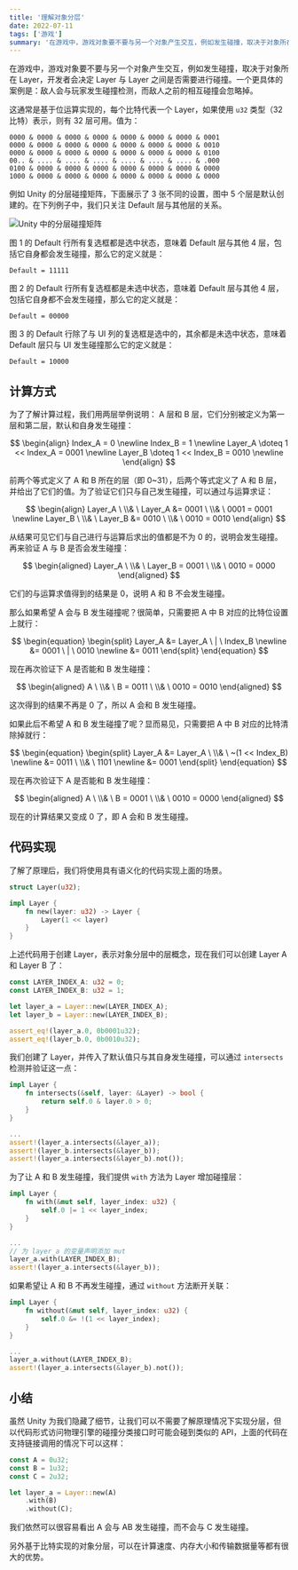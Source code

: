 ```yaml
---
title: '理解对象分层'
date: 2022-07-11
tags: ['游戏']
summary: '在游戏中，游戏对象要不要与另一个对象产生交互，例如发生碰撞，取决于对象所在 Layer，开发者会决定 Layer 与 Layer 之间是否需要进行碰撞。一个更具体的案例是：敌人会与玩家发生碰撞检测，而敌人之前的相互碰撞会忽略掉。'
---
```


在游戏中，游戏对象要不要与另一个对象产生交互，例如发生碰撞，取决于对象所在 Layer，开发者会决定 Layer 与 Layer 之间是否需要进行碰撞。一个更具体的案例是：敌人会与玩家发生碰撞检测，而敌人之前的相互碰撞会忽略掉。

这通常是基于位运算实现的，每个比特代表一个 Layer，如果使用 `u32` 类型（32 比特）表示，则有 32 层可用。值为：

```
0000 & 0000 & 0000 & 0000 & 0000 & 0000 & 0000 & 0001
0000 & 0000 & 0000 & 0000 & 0000 & 0000 & 0000 & 0010
0000 & 0000 & 0000 & 0000 & 0000 & 0000 & 0000 & 0100
00.. & .... & .... & .... & .... & .... & .... & .000
0100 & 0000 & 0000 & 0000 & 0000 & 0000 & 0000 & 0000
1000 & 0000 & 0000 & 0000 & 0000 & 0000 & 0000 & 0000
```

例如 Unity 的分层碰撞矩阵，下面展示了 3 张不同的设置，图中 5 个层是默认创建的。在下列例子中，我们只关注 Default 层与其他层的关系。

![Unity 中的分层碰撞矩阵](/static/images/gaming/understanding_object_layering/unity-layer_collision_matrix.jpg)

图 1 的 Default 行所有复选框都是选中状态，意味着 Default 层与其他 4 层，包括它自身都会发生碰撞，那么它的定义就是：

```
Default = 11111
```

图 2 的 Default 行所有复选框都是未选中状态，意味着 Default 层与其他 4 层，包括它自身都不会发生碰撞，那么它的定义就是：

```
Default = 00000
```

图 3 的 Default 行除了与 UI 列的复选框是选中的，其余都是未选中状态，意味着 Default 层只与 UI 发生碰撞那么它的定义就是：

```
Default = 10000
```

## 计算方式

为了了解计算过程，我们用两层举例说明： A 层和 B 层，它们分别被定义为第一层和第二层，默认和自身发生碰撞：

$$
\begin{align}
Index_A = 0 \newline
Index_B = 1 \newline
Layer_A \doteq 1 << Index_A = 0001 \newline
Layer_B \doteq 1 << Index_B = 0010 \newline
\end{align}
$$

前两个等式定义了 A 和 B 所在的层（即 0~31），后两个等式定义了 A 和 B 层，并给出了它们的值。为了验证它们只与自己发生碰撞，可以通过与运算求证：

$$
\begin{align}
Layer_A \ \\& \ Layer_A &= 0001 \ \\& \ 0001 = 0001 \newline
Layer_B \ \\& \ Layer_B &= 0010 \ \\& \ 0010 = 0010
\end{align}
$$

从结果可见它们与自己进行与运算后求出的值都是不为 0 的，说明会发生碰撞。再来验证 A 与 B 是否会发生碰撞：

$$
\begin{aligned}
Layer_A \ \\& \ Layer_B = 0001 \ \\& \ 0010 = 0000
\end{aligned}
$$

它们的与运算求值得到的结果是 0，说明 A 和 B 不会发生碰撞。

那么如果希望 A 会与 B 发生碰撞呢？很简单，只需要把 A 中 B 对应的比特位设置上就行：

$$
\begin{equation}
\begin{split}
Layer_A &= Layer_A \ | \ Index_B \newline
&= 0001 \ | \ 0010 \newline
&= 0011
\end{split}
\end{equation}
$$

现在再次验证下 A 是否能和 B 发生碰撞：

$$
\begin{aligned}
A \ \\& \ B = 0011 \ \\& \ 0010 = 0010
\end{aligned}
$$

这次得到的结果不再是 0 了，所以 A 会和 B 发生碰撞。

如果此后不希望 A 和 B 发生碰撞了呢？显而易见，只需要把 A 中 B 对应的比特清除掉就行：

$$
\begin{equation}
\begin{split}
Layer_A &= Layer_A \ \\& \ ~(1 << Index_B) \newline
&= 0011 \ \\& \ 1101 \newline
&= 0001
\end{split}
\end{equation}
$$

现在再次验证下 A 是否能和 B 发生碰撞：

$$
\begin{aligned}
A \ \\& \ B = 0001 \ \\& \ 0010 = 0000
\end{aligned}
$$

现在的计算结果又变成 0 了，即 A 会和 B 发生碰撞。

## 代码实现

了解了原理后，我们将使用具有语义化的代码实现上面的场景。

```rust
struct Layer(u32);

impl Layer {
    fn new(layer: u32) -> Layer {
        Layer(1 << layer)
    }
}
```

上述代码用于创建 Layer，表示对象分层中的层概念，现在我们可以创建 Layer A 和 Layer B 了：

```rust
const LAYER_INDEX_A: u32 = 0;
const LAYER_INDEX_B: u32 = 1;

let layer_a = Layer::new(LAYER_INDEX_A);
let layer_b = Layer::new(LAYER_INDEX_B);

assert_eq!(layer_a.0, 0b0001u32);
assert_eq!(layer_b.0, 0b0010u32);
```

我们创建了 Layer，并传入了默认值只与其自身发生碰撞，可以通过 `intersects` 检测并验证这一点：

```rust
impl Layer {
    fn intersects(&self, layer: &Layer) -> bool {
        return self.0 & layer.0 > 0;
    }
}

...
assert!(layer_a.intersects(&layer_a));
assert!(layer_b.intersects(&layer_b));
assert!(layer_a.intersects(&layer_b).not());
```

为了让 A 和 B 发生碰撞，我们提供 `with` 方法为 Layer 增加碰撞层：

```rust
impl Layer {
    fn with(&mut self, layer_index: u32) {
        self.0 |= 1 << layer_index;
    }
}

...
// 为 layer_a 的变量声明添加 mut
layer_a.with(LAYER_INDEX_B);
assert!(layer_a.intersects(&layer_b));
```

如果希望让 A 和 B 不再发生碰撞，通过 `without` 方法断开关联：

```rust
impl Layer {
    fn without(&mut self, layer_index: u32) {
        self.0 &= !(1 << layer_index);
    }
}

...
layer_a.without(LAYER_INDEX_B);
assert!(layer_a.intersects(&layer_b).not());
```

## 小结

虽然 Unity 为我们隐藏了细节，让我们可以不需要了解原理情况下实现分层，但以代码形式访问物理引擎的碰撞分类接口时可能会碰到类似的 API，上面的代码在支持链接调用的情况下可以这样：

```rust
const A = 0u32;
const B = 1u32;
const C = 2u32;

let layer_a = Layer::new(A)
	.with(B)
	.without(C);
```

我们依然可以很容易看出 A 会与 AB 发生碰撞，而不会与 C 发生碰撞。

另外基于比特实现的对象分层，可以在计算速度、内存大小和传输数据量等都有很大的优势。
